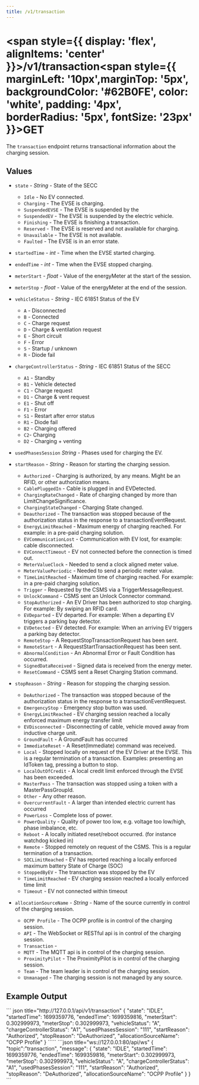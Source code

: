 ```yaml
---
title: /v1/transaction
---
```



# 
# <span style={{ display: 'flex', alignItems: 'center' }}>/v1/transaction<span style={{ marginLeft: '10px',marginTop: '5px', backgroundColor: '#62B0FE', color: 'white', padding: '4px', borderRadius: '5px', fontSize: '23px' }}>GET</span></span>

The `transaction` endpoint returns transactional information about the charging session. 

## Values
- `state` - *String* - State of the SECC
  - `Idle` - No EV connected.
  - `Charging` - The EVSE is charging.
  - `SuspendedEVSE` - The EVSE is suspended by the
  - `SuspendedEV` - The EVSE is suspended by the electric vehicle.
  - `Finishing` - The EVSE is finishing a transaction.
  - `Reserved` - The EVSE is reserved and not available for charging.
  - `Unavailable` - The EVSE is not available.
  - `Faulted` - The EVSE is in an error state.

- `startedTime` - *int* - Time when the EVSE started charging.

- `endedTime` - *int* - Time when the EVSE stopped charging.

- `meterStart` - *float* - Value of the energyMeter at the start of the session.

- `meterStop` - *float* - Value of the energyMeter at the end of the session.

- `vehicleStatus` - *String* - IEC 61851 Status of the EV
  - `A` - Disconnected
  - `B` - Connected
  - `C` - Charge request
  - `D` - Charge & ventilation request
  - `E` - Short circuit
  - `F` - Error
  - `S` - Startup / unknown
  - `R` - Diode fail

- `chargeControllerStatus` - *String* - IEC 61851 Status of the SECC
  - `A1` - Standby
  - `B1` - Vehicle detected
  - `C1` - Charge request
  - `D1` - Charge & vent request
  - `E1` - Shut off
  - `F1` - Error
  - `S1` - Restart after error status
  - `R1` - Diode fail
  - `B2` - Charging offered
  - `C2`- Charging
  - `D2` - Charging + venting
  
- `usedPhasesSession` *String* - Phases used for charging the EV.

- `startReason` - *String* - Reason for starting the charging session.
  - `Authorized` - Charging is authorized, by any means. Might be an RFID, or other authorization means.
  - `CablePluggedIn` - Cable is plugged in and EVDetected.
  - `ChargingRateChanged` - Rate of charging changed by more than LimitChangeSignificance.
  - `ChargingStateChanged` - Charging State changed.
  - `Deauthorized` - The transaction was stopped because of the authorization status in the response to a transactionEventRequest.
  - `EnergyLimitReached` - Maximum energy of charging reached. For example: in a pre-paid charging solution.
  - `EVCommunicationLost` - Communication with EV lost, for example: cable disconnected.
  - `EVConnectTimeout` - EV not connected before the connection is timed out.
  - `MeterValueClock` - Needed to send a clock aligned meter value.
  - `MeterValuePeriodic` - Needed to send a periodic meter value.
  - `TimeLimitReached` - Maximum time of charging reached. For example: in a pre-paid charging solution.
  - `Trigger` - Requested by the CSMS via a TriggerMessageRequest.
  - `UnlockCommand` - CSMS sent an Unlock Connector command.
  - `StopAuthorized` - An EV Driver has been authorized to stop charging. For example: By swiping an RFID card.
  - `EVDeparted` - EV departed. For example: When a departing EV triggers a parking bay detector.
  - `EVDetected` - EV detected. For example: When an arriving EV triggers a parking bay detector.
  - `RemoteStop` - A RequestStopTransactionRequest has been sent.
  - `RemoteStart` - A RequestStartTransactionRequest has been sent.
  - `AbnormalCondition` - An Abnormal Error or Fault Condition has occurred.
  - `SignedDataReceived` - Signed data is received from the energy meter.
  - `ResetCommand` - CSMS sent a Reset Charging Station command.

- `stopReason` - *String* - Reason for stopping the charging session.
  - `DeAuthorized` - The transaction was stopped because of the authorization status in the response to a transactionEventRequest.
  - `EmergencyStop` - Emergency stop button was used.
  - `EnergyLimitReached` - EV charging session reached a locally enforced maximum energy transfer limit
  - `EVDisconnected` - Disconnecting of cable, vehicle moved away from inductive charge unit.
  - `GroundFault` - A GroundFault has occurred
  - `ImmediateReset` - A Reset(Immediate) command was received.
  - `Local` - Stopped locally on request of the EV Driver at the EVSE. This is a regular termination of a transaction. Examples: presenting an IdToken tag, pressing a button to stop.
  - `LocalOutOfCredit` - A local credit limit enforced through the EVSE has been exceeded.
  - `MasterPass` - The transaction was stopped using a token with a MasterPassGroupId.
  - `Other` - Any other reason.
  - `OvercurrentFault` - A larger than intended electric current has occurred
  - `PowerLoss` - Complete loss of power.
  - `PowerQuality` - Quality of power too low, e.g. voltage too low/high, phase imbalance, etc.
  - `Reboot` - A locally initiated reset/reboot occurred. (for instance watchdog kicked in)
  - `Remote` - Stopped remotely on request of the CSMS. This is a regular termination of a transaction.
  - `SOCLimitReached` - EV has reported reaching a locally enforced maximum battery State of Charge (SOC)
  - `StoppedByEV` - The transaction was stopped by the EV
  - `TimeLimitReached` - EV charging session reached a locally enforced time limit
  - `Timeout` - EV not connected within timeout

- `allocationSourceName` - *String* - Name of the source currently in control of the charging session.
  - `OCPP Profile` - The OCPP profile is in control of the charging session.
  - `API` - The WebSocket or RESTful api is in control of the charging session.
  - `Transaction` - 
  - `MQTT` - The MQTT api is in control of the charging session.
  - `ProximityPilot` - The ProximityPilot is in control of the charging session.
  - `Team` - The team leader is in control of the charging session.
  - `Unmanaged` - The charging session is not managed by any source.

## Example Output

<Tabs>
  <TabItem value="rest" label="REST" default>
    ``` json title="http://127.0.0.1/api/v1/transaction"
    {
      "state": "IDLE",
      "startedTime": 1699359776,
      "endedTime": 1699359816,
      "meterStart": 0.302999973,
      "meterStop": 0.302999973,
      "vehicleStatus": "A",
      "chargeControllerStatus": "A1",
      "usedPhasesSession": "111",
      "startReason": "Authorized",
      "stopReason": "DeAuthorized",
      "allocationSourceName": "OCPP Profile"
    }
    `````
  </TabItem>
  <TabItem value="ws" label="WebSocket">
    ```json title="ws://127.0.0.1:80/api/ws"
    {
      "topic":"transaction",
      "message":
      {
        "state": "IDLE",
        "startedTime": 1699359776,
        "endedTime": 1699359816,
        "meterStart": 0.302999973,
        "meterStop": 0.302999973,
        "vehicleStatus": "A",
        "chargeControllerStatus": "A1",
        "usedPhasesSession": "111",
        "startReason": "Authorized",
        "stopReason": "DeAuthorized",
        "allocationSourceName": "OCPP Profile"
      }
    }
    ```
  </TabItem>
</Tabs>
